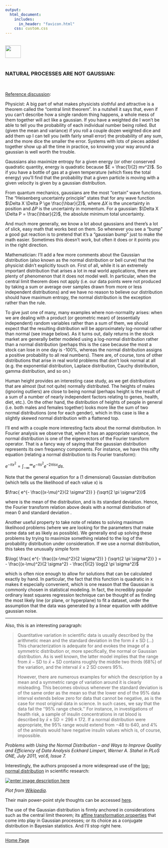 ```yaml
---
output: 
  html_document:
    includes:
      in_header: "favicon.html" 
    css: custom.css
---
```


<br>
<a href="http://rinterested.github.io/statistics/index.html">
<img HEIGHT="40" WIDTH="50" src="https://cloud.githubusercontent.com/assets/9312897/10556783/a27a26fa-745c-11e5-9b1a-2d5bd737387a.PNG"></a>
<br><br>

### NATURAL PROCESSES ARE NOT GAUSSIAN:
<br>


[Reference discussion](http://www.askamathematician.com/2010/02/q-whats-so-special-about-the-gaussian-distribution-a-k-a-a-normal-distribution-or-bell-curve/):


Physicist: A big part of what makes physicists slothful and attractive is a theorem called the “central limit theorem”.  In a nutshell it says that, even if you can’t describe how a single random thing happens, a whole mess of them together will act like a gaussian.  If you have a weighted die I won’t be able to tell you the probability of each individual number being rolled.  But (given the mean and variance) if you roll a couple dozen weighted dice and add them up I can tell you (with fairly small error) the probability of any sum, and the more dice the smaller the error.  Systems with lots of pieces added together show up all the time in practice, so knowing your way around a gaussian is well worth the trouble.

Gaussians also maximize entropy for a given energy (or other conserved quadratic quantity, energy is quadratic because $E = \frac{1}{2} mv^2)$.  So if you have a bottle of gas at a given temperature (which fixes the total energy) you’ll find that the probability that a given particle is moving with a given velocity is given by a gaussian distribution.

From quantum mechanics, gaussians are the most “certain” wave functions.  The “Heisenberg uncertainty principle” states that for any wave function $\Delta X \Delta P \ge \frac{\hbar}{2}$, where $\Delta X$ is the uncertainty in position and $\Delta P$ is the uncertainty in momentum.  For a gaussian: $\Delta X \Delta P = \frac{\hbar}{2}$, the absolute minimum total uncertainty.

And much more generally, we know a lot about gaussians and there’s a lot of slick, easy math that works best on them.  So whenever you see a “bump” a good gut reaction is to pretend that it’s a “gaussian bump” just to make the math easier.  Sometimes this doesn’t work, but often it does or it points you in the right direction.

Mathematician: I’ll add a few more comments about the Gaussian distribution (also known as the normal distribution or bell curve) that the physicist didn’t explicitly touch on. First of all, while it is an extremely important distribution that arises a lot in real world applications, there are plenty of phenomenon that it does not model well. In particular, when the central limit theorem does not apply (i.e. our data points were not produced by taking a sum or average over samples drawn from more or less independent distributions) and we have no reason to believe our distribution should have maximum entropy, the normal distribution is the exception rather than the rule.

To give just one of many, many examples where non-normality arises: when we are dealing with a product (or geometric mean) of (essentially independent) random variables rather than a sum of them, we should expect that the resulting distribution will be approximately log-normal rather than normal (see image below). As it turns out, daily returns in the stock market are generally better modeled using a log-normal distribution rather than a normal distribution (perhaps this is the case because the most a stock can lose in one day is -100%, whereas the normal distribution assigns a positive probability to all real numbers). There are, of course, tons of other distributions that arise in real world problems that don’t look normal at all (e.g. the exponential distribution, Laplace distribution, Cauchy distribution, gamma distribution, and so on.)



 

Human height provides an interesting case study, as we get distributions that are almost (but not quite) normally distributed. The heights of males (ignoring outliers) are close to being normal (perhaps height is the result of a sum of a number of nearly independent factors relating to genes, health, diet, etc.). On the other hand, the distribution of heights of people in general (i.e. both males and females together) looks more like the sum of two normal distributions (one for each gender), which in this case is like a slightly skewed normal distribution with a flattened top.



 

I’ll end with a couple more interesting facts about the normal distribution. In Fourier analysis we observe that, when it has an appropriate variance, the normal distribution is one of the eigenvectors of the Fourier transform operator. That is a fancy way of saying that the gaussian distribution represents its own frequency components. For instance, we have this nifty equation (relating a normal distribution to its Fourier transform):

$e^{- \pi x^2}=\int_{-\infty}^{\infty} e^{- \pi s^2}e^{-2 \pi i s x} ds.$

Note that the general equation for a (1 dimensional) Gaussian distribution (which tells us the likelihood of each value x) is

$\frac{ e^{- \frac{(x-\mu)^2}{2 \sigma^2}} } {\sqrt{2 \pi \sigma^2}}$

where \mu is the mean of the distribution, and \sigma is its standard deviation. Hence, the Fourier transform relation above deals with a normal distribution of mean 0 and standard deviation \frac{1}{\sqrt{2 \pi}}.

Another useful property to take note of relates to solving maximum likelihood problems (where we are looking for the parameters that make some data set as likely as possible). We generally end up solving these problems by trying to maximize something related to the log of the probability distribution under consideration. If we use a normal distribution, this takes the unusually simple form

$\log{ \frac{ e^{- \frac{(x-\mu)^2}{2 \sigma^2}} } {\sqrt{2 \pi \sigma^2}} } = - \frac{(x-\mu)^2}{2 \sigma^2} - \frac{1}{2} \log(2 \pi \sigma^2)$

which is often nice enough to allow for solutions that can be calculated exactly by hand. In particular, the fact that this function is quadratic in x makes it especially convenient, which is one reason that the Gaussian is commonly chosen in statistical modeling. In fact, the incredibly popular ordinary least squares regression technique can be thought of as finding the most likely line (or plane, or hyperplane) to fit a dataset, under the assumption that the data was generated by a linear equation with additive gaussian noise.

---


Also, this is an interesting paragraph:

> Quantitative variation in scientific data is usually described by the
> arithmetic mean and the standard deviation in the form $\bar x
> \pm\text{SD}$ (...)  This characterization is adequate for and evokes
> the image of a symmetric distribution or, more specifically, the
> normal or Gaussian distribution. As is well known, the latter model
> implies that the range from $\bar x - \text{SD}$ to $\bar x +
> \text{SD}$ contains roughly the middle two thirds (68%) of the
> variation, and the interval $\bar x \pm 2 \text{ SD}$ covers 95%. 
> 
> However, there are numerous examples for which the description by a
> mean and a symmetric range of variation around it is clearly
> misleading. This becomes obvious whenever the standard deviation is of
> the same order as the mean so that the lower end of the 95% data
> interval extends below zero for data that cannot be negative, as is
> the case for most original data in science. In such cases, we say that
> the data fail the ‘‘95% range check.’’ For instance, in investigations
> of health risk, a sample of insulin concentrations in rat blood is
> described by $\bar x \pm\text{SD} = 296 \pm172$. If a normal
> distribution were appropriate, the 95% range would extend from $-48$
> to $640$, and 4% of the animals would have negative insulin values
> which is, of course, impossible.

*Problems with Using the Normal Distribution – and Ways to Improve Quality and Efficiency of Data Analysis Eckhard Limpert, Werner A. Stahel in PLoS ONE, July 2011, vol.6, Issue 7.* 

Interestingly, the authors proposed a more widespread use of the [log-normal distribution](https://en.wikipedia.org/wiki/Log-normal_distribution) in scientific research:

[![enter image description here][1]][1]

*Plot from [Wikipedia](https://en.wikipedia.org/wiki/Log-normal_distribution).*

Their main power-point style thoughts can be accessed [here](http://stat.ethz.ch/~stahel/talks/lognormal.pdf).

The use of the Gaussian distribution is firmly anchored in considerations such as the central limit theorem; its [affine transformation properties](http://math.stackexchange.com/q/435829/152225) that come into play in Gaussian processes; or its choice as a conjugate distribution in Bayesian statistics. And I'll stop right here.





  [1]: http://i.stack.imgur.com/RERFP.png


---

<a href="http://rinterested.github.io/statistics/index.html">Home Page</a>
